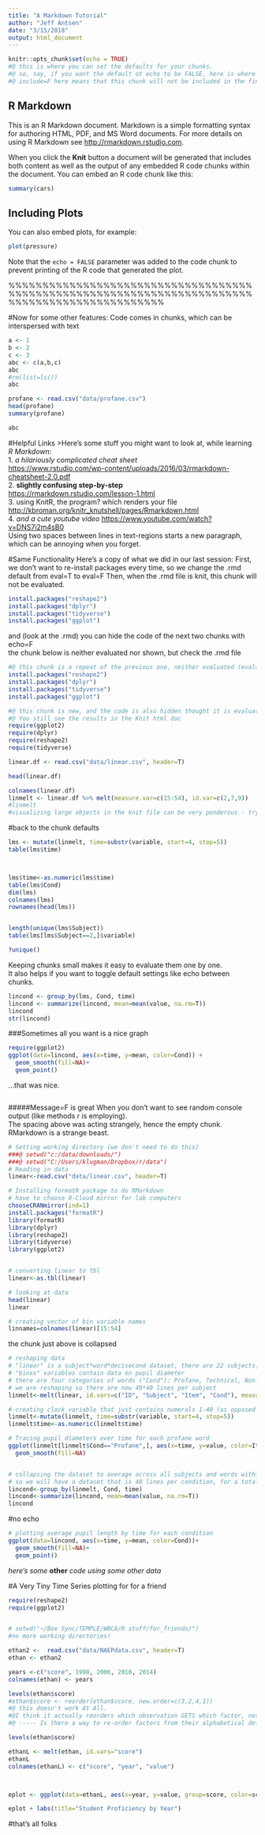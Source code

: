 ```yaml
---
title: "A Markdown Tutorial"
author: "Jeff Antsen"
date: "3/15/2018"
output: html_document
---
```


```r
knitr::opts_chunk$set(echo = TRUE)
#@ this is where you can set the defaults for your chunks.
#@ so, say, if you want the default ot echo to be FALSE, here is where you do it.
#@ include=F here means that this chunk will not be included in the final .html doc
```

## R Markdown

This is an R Markdown document. Markdown is a simple formatting syntax for authoring HTML, PDF, and MS Word documents. For more details on using R Markdown see <http://rmarkdown.rstudio.com>.

When you click the **Knit** button a document will be generated that includes both content as well as the output of any embedded R code chunks within the document. You can embed an R code chunk like this:

```r
summary(cars)
```

## Including Plots

You can also embed plots, for example:

```r
plot(pressure)
```

Note that the `echo = FALSE` parameter was added to the code chunk to prevent printing of the R code that generated the plot.


%%%%%%%%%%%%%%%%%%%%%%%%%%%%%%%%%%%%%%%%%%%%%%%%%%%%%%%%%%%%%%%%%%%%%%%%%%%%%%%%%%%%%%%%%%%%%%%

#Now for some other features:
Code comes in chunks, which can be interspersed with text

```r
a <- 1
b <- 2
c <- 3
abc <- c(a,b,c)
abc
#rm(list=ls())
abc
```


```r
profane <- read.csv("data/profane.csv")
head(profane)
summary(profane)

abc

```
#Helpful Links
>Here's some stuff you might want to look at, while learning _R Markdown_:  
1. *a hilariously complicated cheat sheet *  
<https://www.rstudio.com/wp-content/uploads/2016/03/rmarkdown-cheatsheet-2.0.pdf>  
2. **slightly confusing step-by-step**  
<https://rmarkdown.rstudio.com/lesson-1.html>  
3. using KnitR, the program? which renders your file  
<http://kbroman.org/knitr_knutshell/pages/Rmarkdown.html>  
4. _and a cute youtube video_ 
<https://www.youtube.com/watch?v=DNS7i2m4sB0>  
Using two spaces between lines in text-regions starts a new paragraph, which can be annoying when you forget.  




#Same Functionality
Here's a copy of what we did in our last session:
First, we don't want to re-install packages every time,
so we change the .rmd default from eval=T to eval=F
Then, when the .rmd file is knit, this chunk will not be evaluated.
```r
install.packages("reshape2")
install.packages("dplyr")
install.packages("tidyverse")
install.packages("ggplot")
```
and (look at the .rmd) you can hide the code of the next two chunks with echo=F  
the chunk below is neither evaluated nor shown, but check the .rmd file
```r
#@ this chunk is a repeat of the previous one, neither evaluated (eval=F) nor shown (echo=F)
install.packages("reshape2")
install.packages("dplyr")
install.packages("tidyverse")
install.packages("ggplot")
```


```r
#@ this chunk is new, and the code is also hidden thought it is evaluated.  
#@ You still see the results in the Knit html doc
require(ggplot2)
require(dplyr)
require(reshape2)
require(tidyverse)

linear.df <- read.csv("data/linear.csv", header=T)

head(linear.df)

colnames(linear.df)
linmelt <- linear.df %>% melt(measure.var=c(15:54), id.var=c(2,7,9))
#linmelt
#visualizing large objects in the knit file can be very ponderous - try removing the # on the linmelt line, and re-knitting!  ouch.
```

#back to the chunk defaults
```r
lms <- mutate(linmelt, time=substr(variable, start=4, stop=5))
table(lms$time)



lms$time<-as.numeric(lms$time)
table(lms$Cond)
dim(lms)
colnames(lms)
rownames(head(lms))


length(unique(lms$Subject))
table(lms[lms$Subject==2,]$variable)

?unique()
```
Keeping chunks small makes it easy to evaluate them one by one.  
It also helps if you want to toggle default settings like echo between chunks.
```r
lincond <- group_by(lms, Cond, time)
lincond <- summarize(lincond, mean=mean(value, na.rm=T))
lincond
str(lincond)
```
###Sometimes all you want is a nice graph
```r
require(ggplot2)
ggplot(data=lincond, aes(x=time, y=mean, color=Cond)) +
  geom_smooth(fill=NA)+
  geom_point()
```
  
...that was nice.
```r
```
#####Message=F is great
When you don't want to see random console output (like methods r is employing).  
The spacing above was acting strangely, hence the empty chunk.  RMarkdown is a strange beast.
```r
# Setting working directory (we don't need to do this)
###@ setwd("c:/data/downloads/")
###@ setwd("C:/Users/klugman/Dropbox/r/data")
# Reading in data
linear<-read.csv("data/linear.csv", header=T)

# Installing formatR package to do RMarkdown
# have to choose 0-Cloud mirror for lab computers
chooseCRANmirror(ind=1)
install.packages("formatR")
library(formatR)
library(dplyr)
library(reshape2)
library(tidyverse)
library(ggplot2)


# converting linear to tbl
linear<-as.tbl(linear)

# looking at data
head(linear)
linear

# creating vector of bin variable names
linnames=colnames(linear)[15:54]
```
the chunk just above is collapsed


```r
# reshaping data
# "linear" is a subject*word*decisecond dataset, there are 22 subjects, 49 words, and 40 deciseconds per subject*word
# "binxx" variables contain data on pupil diameter
# there are four categories of words ("Cond"): Profane, Technical, Non-Word, Neutral
# we are reshaping so there are now 49*40 lines per subject
linmelt<-melt(linear, id.vars=c("ID", "Subject", "Item", "Cond"), measure.vars=linnames)

# creating clock variable that just contains numerals 1-40 (as opposed to "Bin1", "Bin2", etc)
linmelt<-mutate(linmelt, time=substr(variable, start=4, stop=5))
linmelt$time<-as.numeric(linmelt$time)

# Tracing pupil diameters over time for each profane word
ggplot(linmelt[linmelt$Cond=="Profane",], aes(x=time, y=value, color=Item))+
  geom_smooth(fill=NA)


# collapsing the dataset to average across all subjects and words within condition*time
# so we will have a dataset that is 40 lines per condition, for a total of 160 lines
lincond<-group_by(linmelt, Cond, time)
lincond<-summarize(lincond, mean=mean(value, na.rm=T))
lincond
```



#no echo 
```r
# plotting average pupil length by time for each condition
ggplot(data=lincond, aes(x=time, y=mean, color=Cond))+
  geom_smooth(fill=NA)+
  geom_point()
```



*here's some* **other** *code using some other data*

#A Very Tiny Time Series
plotting for for a friend
```r

require(reshape2)
require(ggplot2)


# setwd("~/Box Sync/TEMPLE/WBCA/R stuff/for_friends/")
#no more working directories!

ethan2 <-  read.csv("data/NAEPdata.csv", header=T)
ethan <- ethan2

years <-c("score", 1998, 2006, 2010, 2014)
colnames(ethan) <- years

levels(ethan$score)
#ethan$score <- reorder(ethan$score, new.order=c(3,2,4,1))  
#@ this doesn't work At All.  
#@I think it actually reorders which observation GETS which factor, not their relative ranking
#@ ----- Is there a way to re-order factors from their alphabetical default?

levels(ethan$score)

ethanL <- melt(ethan, id.vars="score")
ethanL
colnames(ethanL) <- c("score", "year", "value")



eplot <- ggplot(data=ethanL, aes(x=year, y=value, group=score, color=score), main="Proficiency by year")+geom_point()+geom_line()

eplot + labs(title="Student Proficiency by Year")
```

#that's all folks



